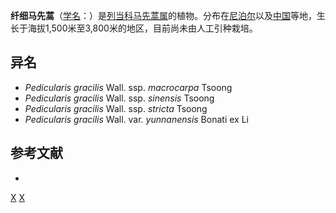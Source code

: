 {{Speciesbox
| image = Pedicularis gracilis var. gracilis (7815373364).jpg
| genus = Pedicularis
| species = gracilis
| authority = Wall. ex Benth., 1835
| subdivision_ranks =[[亚种|亚种]]
| subdivision =
* 纤细马先蒿 ''P. g.'' subsp. ''gracilis''
* [[坚挺纤细马先蒿|坚挺纤细马先蒿]] ''P. g.'' subsp. ''stricta''
* [[大果纤细马先蒿|大果纤细马先蒿]] ''P. g.'' subsp. ''macrocarpa''
* [[中国纤细马先蒿|中国纤细马先蒿]] ''P. g.'' subsp. ''sinensis''
}}

'''纤细马先蒿'''（[[学名|学名]]：{{lang|la|''Pedicularis gracilis''}}）是[[列当科|列当科]][[马先蒿属|马先蒿属]]的植物。分布在[[尼泊尔|尼泊尔]]以及[[中国|中国]]等地，生长于海拔1,500米至3,800米的地区，目前尚未由人工引种栽培。

== 异名 ==
* ''Pedicularis gracilis'' Wall. ssp. ''macrocarpa'' Tsoong
* ''Pedicularis gracilis'' Wall. ssp. ''sinensis'' Tsoong
* ''Pedicularis gracilis'' Wall. ssp. ''stricta'' Tsoong
* ''Pedicularis gracilis'' Wall. var. ''yunnanensis'' Bonati ex Li

== 参考文献 ==
<div class="references-small">
* {{cite web| url =http://www.bioinfo.cn/db05/KmzwSpecies.php?action=view&id=21185| title =纤细马先蒿（亚种）| work =《中国高等植物数据库全库》| publisher =中国科学院微生物研究所| author =昆明植物研究所| accessdate =2009-02-25| deadurl =yes| archiveurl =https://web.archive.org/web/20160305023138/http://www.bioinfo.cn/db05/KmzwSpecies.php?action=view&id=21185| archivedate =2016-03-05}}
</div>
{{Taxonbar|from=Q15231025}}

[[Category:马先蒿属|X]]
[[Category:1835年描述的植物|X]]